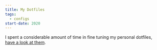 ```yaml
---
title: My Dotfiles
tags:
  - configs
start-date: 2020
---
```


I spent a considerable amount of time in fine tuning my personal dotfiles, [have
a look at them](https://github.com/AleCandido/dotfiles).
